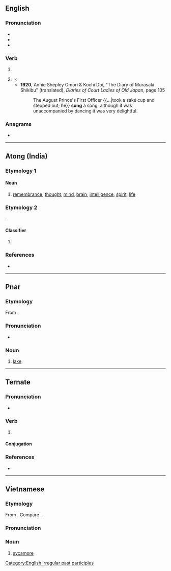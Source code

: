 {{also|súng|sùng|sũng|sưng|sừng|sững|sửng|suŋ|Sung}}
==English==

===Pronunciation===
* {{IPA|en|/sʌŋ/}}
* {{audio|en|en-us-sung.ogg|Audio (US)}}
* {{rhymes|en|ʌŋ|s=1}}

===Verb===
{{head|en|verb form}}

# {{past participle of|en|sing|nocat=1}}
# {{lb|en|archaic|or|dialectal}} {{en-simple past of|sing}}
#* {{quote-book|en|year=1859|author=Wilkie Collins|title=The Woman in White|passage=Lulled by the Syren-song that my own heart '''sung''' to me, with eyes shut to all sight, and ears closed to all sound of danger, I drifted nearer and nearer to the fatal rocks.}}
#* '''1920''', Annie Shepley Omori & Kochi Doi, "The Diary of Murasaki Shikibu" (translated), ''Diaries of Court Ladies of Old Japan'', page 105
#*: The August Prince's First Officer {{...|took a saké cup and stepped out; he}} '''sung''' a song; although it was unaccompanied by dancing it was very delightful.

===Anagrams===
* {{anagrams|en|a=gnsu|Ngus|Ungs|gnus|guns|nugs|snug}}

[[Category:English irregular past participles]]

----

==Atong (India)==

===Etymology 1===
{{rfe|aot}}

====Noun====
{{aot-noun}}

# [[remembrance]], [[thought]], [[mind]], [[brain]], [[intelligence]], [[spirit]], [[life]]

===Etymology 2===
{{rfe|aot}}.

====Classifier====
{{head|aot|classifier}}

# {{n-g|classifier for hollow cylindrical objects or tubes}}

===References===
* {{R:aot:Breugel}}

----

==Pnar==

===Etymology===
From {{inh|pbv|aav-khs-pro|*suːŋ}}.

===Pronunciation===
* {{IPA|pbv|/suŋ/}}

===Noun===
{{head|pbv|noun}}

# [[lake]]
#: {{syn|pbv|nan|pung}}

----

==Ternate==

===Pronunciation===
* {{IPA|tft|[suŋ]}}

===Verb===
{{tft-verb}}

# {{alternative form of|tft|sungi|t=new}}

====Conjugation====
{{tft-conj}}

===References===
* {{R:tft:Hayami-Allen:2001}}

----

==Vietnamese==

===Etymology===
From {{inh|vi|mkh-vie-pro|*t-ruːŋ||}}. Compare {{cog|pac|tarúng||fig}}.

===Pronunciation===
{{vi-pron}}

===Noun===
{{vi-noun|cls=[[cây]], [[trái]], [[quả]]|𣑁}}

# [[sycamore]]

{{topics|vi|Trees}}